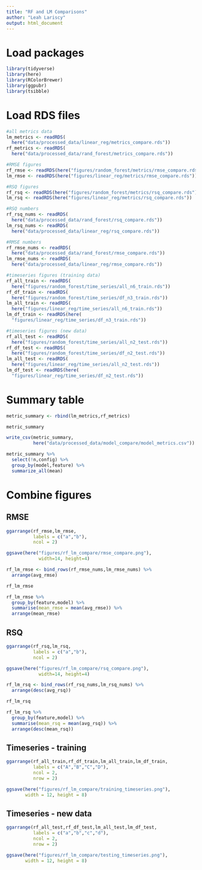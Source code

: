 ```yaml
---
title: "RF and LM Comparisons"
author: "Leah Lariscy"
output: html_document
---
```


# Load packages

```r
library(tidyverse)
library(here)
library(RColorBrewer)
library(ggpubr)
library(tsibble)
```

# Load RDS files

```r
#all metrics data
lm_metrics <- readRDS(
  here("data/processed_data/linear_reg/metrics_compare.rds"))
rf_metrics <- readRDS(
  here("data/processed_data/rand_forest/metrics_compare.rds"))

#RMSE figures
rf_rmse <- readRDS(here("figures/random_forest/metrics/rmse_compare.rds"))
lm_rmse <- readRDS(here("figures/linear_reg/metrics/rmse_compare.rds"))

#RSQ figures
rf_rsq <- readRDS(here("figures/random_forest/metrics/rsq_compare.rds"))
lm_rsq <- readRDS(here("figures/linear_reg/metrics/rsq_compare.rds"))

#RSQ numbers
rf_rsq_nums <- readRDS(
  here("data/processed_data/rand_forest/rsq_compare.rds"))
lm_rsq_nums <- readRDS(
  here("data/processed_data/linear_reg/rsq_compare.rds"))

#RMSE numbers
rf_rmse_nums <- readRDS(
  here("data/processed_data/rand_forest/rmse_compare.rds"))
lm_rmse_nums <- readRDS(
  here("data/processed_data/linear_reg/rmse_compare.rds"))

#timeseries figures (training data)
rf_all_train <- readRDS(
  here("figures/random_forest/time_series/all_n6_train.rds"))
rf_df_train <- readRDS(
  here("figures/random_forest/time_series/df_n3_train.rds"))
lm_all_train <- readRDS(
  here("figures/linear_reg/time_series/all_n6_train.rds"))
lm_df_train <- readRDS(here(
  "figures/linear_reg/time_series/df_n3_train.rds"))

#timeseries figures (new data)
rf_all_test <- readRDS(
  here("figures/random_forest/time_series/all_n2_test.rds"))
rf_df_test <- readRDS(
  here("figures/random_forest/time_series/df_n2_test.rds"))
lm_all_test <- readRDS(
  here("figures/linear_reg/time_series/all_n2_test.rds"))
lm_df_test <- readRDS(here(
  "figures/linear_reg/time_series/df_n2_test.rds"))
```

# Summary table

```r
metric_summary <- rbind(lm_metrics,rf_metrics)

metric_summary

write_csv(metric_summary,
          here("data/processed_data/model_compare/model_metrics.csv"))

metric_summary %>% 
  select(!n,config) %>% 
  group_by(model,feature) %>% 
  summarize_all(mean)
```

# Combine figures

## RMSE

```r
ggarrange(rf_rmse,lm_rmse,
          labels = c("a","b"),
          ncol = 2)

ggsave(here("figures/rf_lm_compare/rmse_compare.png"),
            width=14, height=4)
```

```r
rf_lm_rmse <- bind_rows(rf_rmse_nums,lm_rmse_nums) %>% 
  arrange(avg_rmse)

rf_lm_rmse
```

```r
rf_lm_rmse %>% 
  group_by(feature,model) %>% 
  summarise(mean_rmse = mean(avg_rmse)) %>% 
  arrange(mean_rmse)
```

## RSQ

```r
ggarrange(rf_rsq,lm_rsq,
          labels = c("a","b"),
          ncol = 2)

ggsave(here("figures/rf_lm_compare/rsq_compare.png"),
            width=14, height=4)
```

```r
rf_lm_rsq <- bind_rows(rf_rsq_nums,lm_rsq_nums) %>% 
  arrange(desc(avg_rsq))

rf_lm_rsq
```

```r
rf_lm_rsq %>% 
  group_by(feature,model) %>% 
  summarise(mean_rsq = mean(avg_rsq)) %>% 
  arrange(desc(mean_rsq))
```

## Timeseries - training

```r
ggarrange(rf_all_train,rf_df_train,lm_all_train,lm_df_train,
          labels = c("A","B","C","D"),
          ncol = 2,
          nrow = 2)

ggsave(here("figures/rf_lm_compare/training_timeseries.png"),
       width = 12, height = 8)
```

## Timeseries - new data

```r
ggarrange(rf_all_test,rf_df_test,lm_all_test,lm_df_test,
          labels = c("a","b","c","d"),
          ncol = 2,
          nrow = 2)

ggsave(here("figures/rf_lm_compare/testing_timeseries.png"),
       width = 12, height = 8)
```
